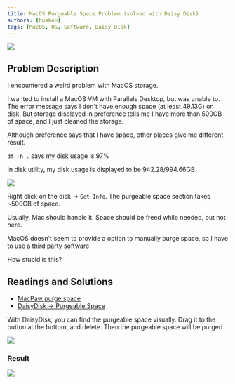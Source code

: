 ```yaml
---
title: MacOS Purgeable Space Problem (solved with Daisy Disk)
authors: [huakun]
tags: [MacOS, OS, Software, Daisy Disk]
---
```


![](https://huakun-brain.s3.us-east-2.amazonaws.com/2023/1/16/fc2979b0-2416-4fd6-818c-75f0a3ae8ae3.png)

## Problem Description

I encountered a weird problem with MacOS storage.

I wanted to install a MacOS VM with Parallels Desktop, but was unable to. The error message says I don't have enough space (at least 49.13G) on disk.
But storage displayed in preference tells me I have more than 500GB of space, and I just cleaned the storage.

Although preference says that I have space, other places give me different result.

`df -h .` says my disk usage is 97%

In disk utility, my disk usage is displayed to be 942.28/994.66GB.

<img src="https://huakun-brain.s3.us-east-2.amazonaws.com/2023/1/16/1d7d361a-625a-42c5-8224-af29d77e5fc4.png" />

Right click on the disk -> `Get Info`. The purgeable space section takes ~500GB of space.

Usually, Mac should handle it. Space should be freed while needed, but not here. 

MacOS doesn't seem to provide a option to manually purge space, so I have to use a third party software. 

How stupid is this?

## Readings and Solutions

- [MacPaw purge space](https://macpaw.com/how-to/purgeable-space-on-macos?campaign=cmmx_search_rlsa_seo_ww_en&ci=10007341835&adgroupid=101182092415&adpos=&ck=macos%20purgeable%20space&targetid=aud-300364119343:kwd-896663771466&match={if:e}&gnetwork=g&creative=434162957733&placement=&placecat=&accname=cmm&gclid=CjwKCAiA5Y6eBhAbEiwA_2ZWIYn9OWp-Pf_nI-tv50hjeCPd_Fd_eQN3c_MsoXhn10hI8kjNFXJl5RoCxQsQAvD_BwE)
- [DaisyDisk -> Purgeable Space](https://daisydiskapp.com/manual/4/en/Topics/PurgeableSpace.html)

With DaisyDisk, you can find the purgeable space visually. Drag it to the button at the bottom, and delete. Then the purgeable space will be purged.

![](https://huakun-brain.s3.us-east-2.amazonaws.com/2023/1/16/97831ca4-5c32-4966-8c5e-7788e95aa696.png)

### Result

![](https://huakun-brain.s3.us-east-2.amazonaws.com/2023/1/16/14828580-c58f-4da1-b256-c921c8d4f616.png)